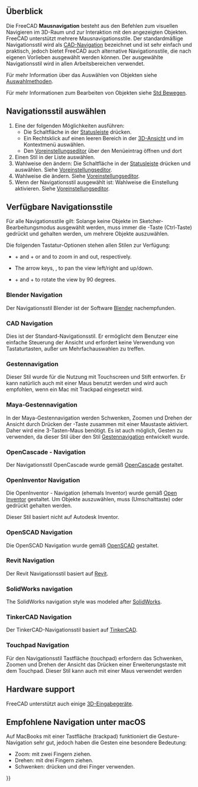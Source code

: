 <languages/>

{{Docnav/de
|[[Getting_started/de|Erste Schritte]]
|[[Selection_methods/de|Auswahlmethoden]]
}}

{{TOCright}}

<span id="Overview"></span>
==Überblick==

Die FreeCAD '''Mausnavigation''' besteht aus den Befehlen zum visuellen Navigieren im 3D-Raum und zur Interaktion mit den angezeigten Objekten. FreeCAD unterstützt mehrere Mausnavigationsstile. Der standardmäßige Navigationsstil wird als [[#CAD_navigation|CAD-Navigation]] bezeichnet und ist sehr einfach und praktisch, jedoch bietet FreeCAD auch alternative Navigationsstile, die nach eigenen Vorlieben ausgewählt werden können. Der ausgewählte Navigationsstil wird in allen Arbeitsbereichen verwendet.

Für mehr Information über das Auswählen von Objekten siehe [[Selection_methods/de|Auswahlmethoden]].

Für mehr Informationen zum Bearbeiten von Objekten siehe [[Std_TransformManip/de|Std Bewegen]].

<span id="Selecting_a_navigation_style"></span>
== Navigationsstil auswählen ==

# Eine der folgenden Möglichkeiten ausführen:
#* Die Schaltfläche {{Button|[[File:NavigationCAD_dark.svg|16px]]}} in der [[Status_bar/de|Statusleiste]] drücken.
#* Ein Rechtsklick auf einen leeren Bereich in der [[3D_view/de|3D-Ansicht]] und {{MenuCommand|Navigationsstile}} im Kontextmenü auswählen.
#* Den [[Preferences_Editor/de#Navigation|Voreinstellungseditor]] über den Menüeintrag {{MenuCommand|Bearbeiten → Einstellungen}} öffnen und dort {{MenuCommand|Anzeige → Navigation → 3D-Navigation}}
# Einen Stil in der Liste auswählen.
# Wahlweise den {{MenuCommand|Orbit-Stil}} ändern: Die Schaltfläche {{Button|[[File:NavigationCAD_dark.svg|16px]]}} in der [[Status_bar/de|Statusleiste]] drücken und {{MenuCommand|Einstellungen → Orbit Stil}} auswählen. Siehe [[Preferences_Editor/de#Navigation|Voreinstellungseditor]].
# Wahlweise die {{MenuCommand|Art der Drehung}} ändern. Siehe [[Preferences_Editor/de#Navigation|Voreinstellungseditor]].
# Wenn der Navigationsstil {{MenuCommand|CAD}} ausgewählt ist: Wahlweise die Einstellung {{MenuCommand|Animationen}} aktivieren. Siehe [[Preferences_Editor/de#Navigation|Voreinstellungseditor]].

<span id="Available_navigation_styles"></span>
== Verfügbare Navigationsstile ==

Für alle Navigationsstile gilt: Solange keine Objekte im Sketcher-Bearbeitungsmodus ausgewählt werden, muss immer die {{KEY|Strg}}-Taste (Ctrl-Taste) gedrückt und gehalten werden, um mehrere Objekte auszuwählen.

Die folgenden Tastatur-Optionen stehen allen Stilen zur Verfügung:

* {{KEY|Ctrl}} + {{ASCII|43}} and {{KEY|Ctrl}} + {{ASCII|22}} or {{KEY|PgUp}} and {{KEY|PgDn}} to zoom in and out, respectively.
* The arrow keys, {{ASCII|17}}{{ASCII|16}}{{ASCII|30}}{{ASCII|31}}, to pan the view left/right and up/down.
* {{KEY|Shift}} + {{ASCII|17}} and {{KEY|Shift}} + {{ASCII|16}} to rotate the view by 90 degrees.

<span id="Blender_navigation"></span>
=== Blender Navigation ===

Der Navigationsstil Blender ist der Software [https://www.blender.org Blender] nachempfunden.

{{Blender Navigation
|Select_name=Auswählen
|Zoom_name=Zoomen
|Rotate_view_name=Ansicht drehen
|Pan_name=Schwenken

|Shift={{KEY|Shift}}

|Select_text=Die linke Maustaste über einem Objekt drücken, das ausgewählt werden soll.

|Zoom_text=Das Mausrad zum Anpassen der Darstellungsgröße (Zoom) verwenden.

|Rotate_view_text=Die mittlere Maustaste gedrückt halten und den Mauszeiger bewegen.

|Pan_text={{KEY|Shift}} und die mittlere Maustaste gedrückt halten und den Mauszeiger bewegen.

Alternativ die linke und rechte Maustaste gedrückt halten und den Mauszeiger bewegen.
}}

<span id="CAD_navigation"></span>
=== CAD Navigation ===

Dies ist der Standard-Navigationsstil. Er ermöglicht dem Benutzer eine einfache Steuerung der Ansicht und erfordert keine Verwendung von Tastaturtasten, außer um Mehrfachauswahlen zu treffen.

{{CAD Navigation
|Select_name=Auswählen
|Zoom_name=Zoomen
|Rotate_view_name=Ansicht drehen<br>Erste Methode
|Rotate_view_alt_name=Ansicht drehen<br>Alternative Methode
|Pan_name=Schwenken

|Ctrl={{KEY|Strg}}
|Shift={{KEY|Shift}}

|Select_text=Die linke Maustaste über einem Objekt drücken, das ausgewählt werden soll.

|Zoom_text=Das Mausrad zum Anpassen der Darstellungsgröße (Zoom) verwenden.

Clicking the middle mouse button re-centers the view on the location of the cursor.

|Rotate_view_text=Die mittlere Maustaste gedrückt halten, dann die linke Maustaste drücken und halten, dann den Mauszeiger bewegen.

Werden die Tasten losgelassen, bevor die Mausbewegung gestoppt ist, wird die Drehung der Ansicht fortgesetzt, sofern dies aktiviert ist.

|Rotate_view_alt_text=Die mittlere Maustaste gedrückt halten, dann die rechte Maustaste drücken und halten, dann den Mauszeiger bewegen.

Mit dieser Methode kann die mittlere Maustaste losgelassen werden, wenn die rechte Maustaste gedrückt gehalten wird.

Anwender, die die Maus mit der rechten Hand benutzen, finden diese Methode möglicherweise einfacher als die erste Methode.

|Pan_text=Die mittlere Maustaste gedrückt halten und den Mauszeiger bewegen.

|Zoom_mode_text=Zoom mode: hold the {{KEY|Ctrl}} and {{KEY|Shift}} keys, press the right mouse button once, then move the pointer.

|Rotate_view_mode_text=Rotate mode: hold the {{KEY|Shift}} key, press the right mouse button once, then move the pointer.

|Pan_mode_text=Pan mode: hold the {{KEY|Ctrl}} key, press the right mouse button once, then move the pointer.
}}

<span id="Gesture_navigation"></span>
=== Gestennavigation ===

Dieser Stil wurde für die Nutzung mit Touchscreen und Stift entworfen. Er kann natürlich auch mit einer Maus benutzt werden und wird auch empfohlen, wenn ein Mac mit Trackpad eingesetzt wird.

{{Gesture Navigation
|Select_name=Auswählen
|Zoom_name=Zoomen
|Rotate_view_name=Ansicht drehen
|Pan_name=Schwenken
|Tilt_view_name=Ansicht kippen

|Select_text=Die linke Maustaste über einem Objekt drücken, das ausgewählt werden soll.

|Zoom_text=Das Mausrad zum Anpassen der Darstellungsgröße (Zoom) verwenden.

|Rotate_view_text=Hold the left mouse button, then move the pointer.
In [[Sketcher Workbench|Sketcher]] and other edit modes, this behavior is disabled. Hold {{KEY|Alt}} when pressing the mouse button to enter rotation mode.

Um den Fokuspunkt der Kamera für die Drehung festzulegen, mit der mittleren Maustaste einen Punkt anklicken. Alternativ kann der Mauszeiger auf einen Punkt gerichtet und {{KEY|H}} auf der Tastatur gedrückt werden.

|Pan_text=Die rechte Maustaste gedrückt halten und den Mauszeiger bewegen.

|Tilt_view_text=Die linke und die rechte Maustaste gedrückt halten, dann den Mauszeiger seitwärts bewegen.

|Select_gesture_text=Tap to select.

|Zoom_gesture_text=Drag two fingers (pinch) closer or farther apart.

|Rotate_view_gesture_text=Mit einem Finger ziehen, um zu rotieren.

Im [[Sketcher Workbench/de|Sketcher]] die {{KEY|Alt}}-Taste gedrückt halten.

|Pan_gesture_text=Drag with two fingers.

Oder tippen, halten und dann ziehen. Dies simuliert das Schwenken mit der rechten Maustaste.

|Tilt_view_gesture_text=Die imaginäre Linie rotieren, die durch zwei Berührungspunkte gebildet wird.

Diese Methode ist standardmäßig deaktiviert. Zum Aktivieren zu den Voreinstellungen unter {{MenuCommand|Bearbeiten → Einstellungen → Anzeige → Navigation}} wechseln und "Touchscreen-Neige-Geste deaktivieren" deaktivieren.
}}

<span id="Maya-Gesture_navigation"></span>
=== Maya-Gestennavigation ===

In der Maya-Gestennavigation werden Schwenken, Zoomen und Drehen der Ansicht durch Drücken der {{KEY|ALT}}-Taste zusammen mit einer Maustaste aktiviert. Daher wird eine 3-Tasten-Maus benötigt. Es ist auch möglich, Gesten zu verwenden, da dieser Stil über den Stil [[#Gestennavigation|Gestennavigation]] entwickelt wurde.

{{MayaGesture Navigation
|Select_name=Auswählen
|Zoom_name=Zoomen
|Rotate_view_name=Ansicht drehen
|Pan_name=Schwenken
|Tilt_view_name=Ansicht kippen

|Alt={{KEY|Alt}}

|Select_text=Die linke Maustaste über einem Objekt drücken, das ausgewählt werden soll.

|Zoom_text=Das Mausrad zum Anpassen der Darstellungsgröße (Zoom) verwenden.

Alternativ {{KEY|Alt}} und die rechte Maustaste gedrückt halten und dann den Mauszeiger bewegen.

|Rotate_view_text={{KEY|Alt}} und die mittlere Maustaste gedrückt halten und dann den Mauszeiger bewegen.

|Pan_text={{KEY|Alt}} und die mittlere Maustaste gedrückt halten und dann den Mauszeiger bewegen.

|Tilt_view_text={{KEY|Alt}}, die linke und die rechte Maustaste gedrückt halten und dann den Mauszeiger seitwärts bewegen.
}}

<span id="OpenCascade_navigation"></span>
=== OpenCascade - Navigation ===

Der Navigationsstil OpenCascade wurde gemäß [https://www.opencascade.com/ OpenCascade] gestaltet.

{{OpenCascade Navigation
|Select_name=Auswählen
|Zoom_name=Zoomen
|Rotate_view_name=Ansicht drehen
|Pan_name=Schwenken

|Ctrl={{KEY|Strg}}

|Select_text=Die linke Maustaste über einem Objekt drücken, das ausgewählt werden soll.

|Zoom_text=Das Mausrad zum Anpassen der Darstellungsgröße (Zoom) verwenden.

Alternativ {{KEY|Shift}} und die linke Maustaste gedrückt gehalten und dann den Mauszeiger bewegen.

|Rotate_view_text=Die mittlere Maustaste gedrückt halten, dann die rechte Maustaste drücken und halten, dann den Mauszeiger bewegen.

Alternativ {{KEY|Shift}} und die rechte Maustaste gedrückt gehalten und dann den Mauszeiger bewegen.

|Pan_text=Die mittlere Maustaste drücken und den Mauszeiger bewegen. Es kann auch {{KEY|Strg}} gedrückt gehalten werden.
}}

<span id="OpenInventor_navigation"></span>
=== OpenInventor Navigation ===

Die OpenInventor - Navigation (ehemals Inventor) wurde gemäß [http://en.wikipedia.org/wiki/Open_Inventor Open Inventor] gestaltet. Um Objekte auszuwählen, muss {{KEY|(Shift)}} (Umschalttaste) oder {{KEY|Strg}} gedrückt gehalten werden.

Dieser Stil basiert nicht auf Autodesk Inventor.

{{OpenInventor Navigation
|Select_name=Auswählen
|Zoom_name=Zoomen
|Rotate_view_name=Ansicht drehen
|Pan_name=Schwenken

|Shift={{KEY|Shift}}

|Select_text={{KEY|Shift}} gedrückt halten, dann die linke Maustaste über dem Objekt drücken, das ausgewählt werden soll.

Stattdessen {{KEY|Strg}} gedrückt halten, um mehrere Objekte zu markieren.

|Zoom_text=Das Mausrad zum Anpassen der Darstellungsgröße (Zoom) verwenden.

Alternativ die mittlere Maustaste gedrückt halten, dann die linke Maustaste drücken und halten, dann den Mauszeiger bewegen.

|Rotate_view_text=Die linke Maustaste gedrückt halten und den Mauszeiger bewegen.

|Pan_text=Die mittlere Maustaste gedrückt halten und den Mauszeiger bewegen.
}}

<span id="OpenSCAD_navigation"></span>
=== OpenSCAD Navigation ===

Die OpenSCAD Navigation wurde gemäß [https://openscad.org/ OpenSCAD] gestaltet.

{{OpenSCAD_Navigation
|Select_name=Auswählen
|Zoom_name=Zoomen
|Rotate_view_name=Ansicht drehen
|Pan_name=Schwenken

|Shift={{KEY|Shift}}

|Select_text=Die linke Maustaste über einem Objekt drücken, das ausgewählt werden soll.

{{VersionMinus/de|0.21}} {{KEY|Strg}}-Taste (Ctrl) und {{KEY|Umschalttaste}} (Shift) gedrückt halten, wenn die Maustaste gedrückt wird, um ein Objekt im Sketcher-Bearbeitungsmodus zu ziehen.

|Zoom_text=Das Mausrad zum Anpassen der Darstellungsgröße (Zoom) verwenden.

Alternativ die mittlere Maustaste gedrückt halten und den Mauszeiger bewegen.

Alternativ {{KEY|Umschalttaste}} (Shift) und die rechte Maustaste gedrückt halten und den Mauszeiger bewegen.

|Rotate_view_text=Die linke Maustaste gedrückt halten und den Mauszeiger bewegen.

Alternativ und wenn sich eine Skizze im Bearbeitungsmodus befindet: Die mittlere Maustaste gedrückt halten, dann die rechte Maustaste drücken und halten, dann den Mauszeiger bewegen.

|Pan_text=Die rechte Maustaste gedrückt halten und den Mauszeiger bewegen.
}}

<span id="Revit_navigation"></span>
=== Revit Navigation ===

Der Revit Navigationsstil basiert auf [https://de.wikipedia.org/wiki/Revit Revit].

{{Revit Navigation
|Select_name=Auswählen
|Zoom_name=Zoomen
|Rotate_view_name=Ansicht drehen
|Pan_name=Schwenken

|Shift={{KEY|Shift}}

|Select_text=Die linke Maustaste über einem Objekt drücken, das ausgewählt werden soll.

|Zoom_text=Das Mausrad zum Anpassen der Darstellungsgröße (Zoom) verwenden.

|Rotate_view_text={{KEY|Shift}} und die mittlere Maustaste gedrückt halten und den Mauszeiger bewegen.

Alternativ die mittlere Maustaste gedrückt halten, dann die rechte Maustaste drücken und halten, dann den Mauszeiger bewegen.

|Pan_text=Die mittlere Maustaste gedrückt halten und den Mauszeiger bewegen.

Alternativ die linke und rechte Maustaste gedrückt halten und den Mauszeiger bewegen.
}}

=== SolidWorks navigation ===

{{Version/de|1.1}}

The SolidWorks navigation style was modeled after [https://en.wikipedia.org/wiki/SolidWorks SolidWorks].

{{SolidWorks_Navigation
|Select_name=Select
|Zoom_name=Zoom
|Rotate_view_name=Rotate view
|Pan_name=Pan

|Ctrl={{KEY|Ctrl}}
|Shift={{KEY|Shift}}

|Select_text=Press the left mouse button over an object you want to select.

|Zoom_text=Use the mouse wheel to zoom in and out.

Alternatively, hold {{KEY|Shift}} and the middle mouse button, then move the pointer.

Clicking the middle mouse button re-centers the view on the location of the cursor.

|Rotate_view_text=Hold the middle mouse button, then move the pointer.

|Pan_text=Hold {{KEY|Ctrl}} and the middle mouse button, then move the pointer.
}}

<span id="TinkerCAD_navigation"></span>
=== TinkerCAD  Navigation ===

Der TinkerCAD-Navigationsstil basiert auf [https://en.wikipedia.org/wiki/Tinkercad TinkerCAD].

{{TinkerCAD Navigation
|Select_name=Auswählen
|Zoom_name=Zoomen
|Rotate_view_name=Ansicht drehen
|Pan_name=Schwenken

|Select_text=Die linke Maustaste über einem Objekt drücken, das ausgewählt werden soll.

|Zoom_text=Das Mausrad zum Anpassen der Darstellungsgröße (Zoom) verwenden.

|Rotate_view_text=Die rechte Maustaste drücken und den Mauszeiger bewegen.

|Pan_text=Die mittlere Maustaste gedrückt halten und den Mauszeiger bewegen.
}}

<span id="Touchpad_navigation"></span>
=== Touchpad Navigation ===

Für den Navigationsstil Tastfläche (touchpad) erfordern das Schwenken, Zoomen und Drehen der Ansicht das Drücken einer Erweiterungstaste mit dem Touchpad. Dieser Stil kann auch mit einer Maus verwendet werden

{{Touchpad Navigation
|Select_name=Auswählen
|Zoom_name=Zoomen
|Rotate_view_name=Ansicht drehen
|Pan_name=Schwenken

|Ctrl={{KEY|Strg}}
|Shift={{KEY|Shift}}
|Alt={{KEY|Alt}}

|Select_text=Die linke Maustaste über einem Objekt drücken, das ausgewählt werden soll.

|Zoom_text={{KEY|Strg}} und {{KEY|Shift}} gedrückt gehalten und dann den Mauszeiger bewegen.

|Rotate_view_text={{KEY|Alt}} gedrückt halten und dann dann den Mauszeiger bewegen.

Alternativ {{KEY|Shift}} und die linke Maustaste gedrückt gehalten und dann den Mauszeiger bewegen.

|Pan_text={{KEY|Shift}} gedrückt halten und den Mauszeiger bewegen.
}}

== Hardware support ==

FreeCAD unterstützt auch einige [[3D input devices/de|3D-Eingabegeräte]].

<span id="Recommended_navigation_for_macOS"></span>
== Empfohlene Navigation unter macOS ==

Auf MacBooks mit einer Tastfläche (trackpad) funktioniert die Gesture-Navigation sehr gut, jedoch haben die Gesten eine besondere Bedeutung:
* Zoom: mit zwei Fingern ziehen.
* Drehen: mit drei Fingern ziehen.
* Schwenken: {{KEY|Strg}} drücken und drei Finger verwenden.


{{Docnav/de
|[[Getting_started/de|Erste Schritte]]
|[[Selection_methods/de|Auswahlmethoden]]
}}

{{Userdocnavi{{#translation:}}}}